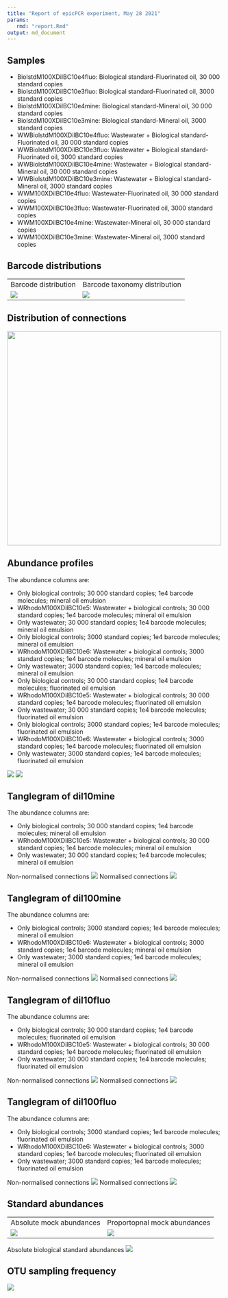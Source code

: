 ```yaml
---
title: "Report of epicPCR experiment, May 28 2021"
params:
   rmd: "report.Rmd"
output: md_document
---
```


## Samples

- BiolstdM100XDilBC10e4fluo: Biological standard-Fluorinated oil, 30 000 standard copies
- BiolstdM100XDilBC10e3fluo: Biological standard-Fluorinated oil, 3000 standard copies
- BiolstdM100XDilBC10e4mine: Biological standard-Mineral oil, 30 000 standard copies
- BiolstdM100XDilBC10e3mine: Biological standard-Mineral oil, 3000 standard copies
- WWBiolstdM100XDilBC10e4fluo: Wastewater + Biological standard-Fluorinated oil, 30 000 standard copies
- WWBiolstdM100XDilBC10e3fluo: Wastewater + Biological standard-Fluorinated oil, 3000 standard copies
- WWBiolstdM100XDilBC10e4mine: Wastewater + Biological standard-Mineral oil, 30 000 standard copies
- WWBiolstdM100XDilBC10e3mine: Wastewater + Biological standard-Mineral oil, 3000 standard copies
- WWM100XDilBC10e4fluo: Wastewater-Fluorinated oil, 30 000 standard copies
- WWM100XDilBC10e3fluo: Wastewater-Fluorinated oil, 3000 standard copies
- WWM100XDilBC10e4mine: Wastewater-Mineral oil, 30 000 standard copies
- WWM100XDilBC10e3mine: Wastewater-Mineral oil, 3000 standard copies


## Barcode distributions

<table>
  <tr>
    <td>Barcode distribution</td>
    <td>Barcode taxonomy distribution</td>
  </tr>
  <tr>
    <td valign="top"><img src="../figures/bc_distribution.png"></td>
    <td valign="top"><img src="../figures/bc_tax_distribution.png"></td>
  </tr>
 </table>

## Distribution of connections

<td valign="top"><img src="../figures/connection_distribution.png" width=500></td>


## Abundance profiles

The abundance columns are:

- Only biological controls; 30 000 standard copies; 1e4 barcode molecules; mineral oil emulsion
- WRhodoM100XDilBC10e5: Wastewater + biological controls; 30 000 standard copies; 1e4 barcode molecules; mineral oil emulsion
- Only wastewater; 30 000 standard copies; 1e4 barcode molecules; mineral oil emulsion
- Only biological controls; 3000 standard copies; 1e4 barcode molecules; mineral oil emulsion
- WRhodoM100XDilBC10e6: Wastewater + biological controls; 3000 standard copies; 1e4 barcode molecules; mineral oil emulsion
- Only wastewater; 3000 standard copies; 1e4 barcode molecules; mineral oil emulsion
- Only biological controls; 30 000 standard copies; 1e4 barcode molecules; fluorinated oil emulsion
- WRhodoM100XDilBC10e5: Wastewater + biological controls; 30 000 standard copies; 1e4 barcode molecules; fluorinated oil emulsion
- Only wastewater; 30 000 standard copies; 1e4 barcode molecules; fluorinated oil emulsion
- Only biological controls; 3000 standard copies; 1e4 barcode molecules; fluorinated oil emulsion
- WRhodoM100XDilBC10e6: Wastewater + biological controls; 3000 standard copies; 1e4 barcode molecules; fluorinated oil emulsion
- Only wastewater; 3000 standard copies; 1e4 barcode molecules; fluorinated oil emulsion

<td valign="top"><img src="../figures/bact_abunds.png" ></td>
<td valign="top"><img src="../figures/euk_abunds.png" ></td>


## Tanglegram of dil10mine

The abundance columns are:

- Only biological controls; 30 000 standard copies; 1e4 barcode molecules; mineral oil emulsion
- WRhodoM100XDilBC10e5: Wastewater + biological controls; 30 000 standard copies; 1e4 barcode molecules; mineral oil emulsion
- Only wastewater; 30 000 standard copies; 1e4 barcode molecules; mineral oil emulsion

Non-normalised connections
<td valign="top"><img src="../figures/dil10mine.png" ></td>

Normalised connections
<td valign="top"><img src="../figures/dil10mine_normalised.png" ></td>


## Tanglegram of dil100mine

The abundance columns are:

- Only biological controls; 3000 standard copies; 1e4 barcode molecules; mineral oil emulsion
- WRhodoM100XDilBC10e6: Wastewater + biological controls; 3000 standard copies; 1e4 barcode molecules; mineral oil emulsion
- Only wastewater; 3000 standard copies; 1e4 barcode molecules; mineral oil emulsion

Non-normalised connections
<td valign="top"><img src="../figures/dil100mine.png" ></td>

Normalised connections
<td valign="top"><img src="../figures/dil100mine_normalised.png" ></td>


## Tanglegram of dil10fluo

The abundance columns are:

- Only biological controls; 30 000 standard copies; 1e4 barcode molecules; fluorinated oil emulsion
- WRhodoM100XDilBC10e5: Wastewater + biological controls; 30 000 standard copies; 1e4 barcode molecules; fluorinated oil emulsion
- Only wastewater; 30 000 standard copies; 1e4 barcode molecules; fluorinated oil emulsion

Non-normalised connections
<td valign="top"><img src="../figures/dil10fluo.png" ></td>

Normalised connections
<td valign="top"><img src="../figures/dil10fluo_normalised.png" ></td>


## Tanglegram of dil100fluo

The abundance columns are:

- Only biological controls; 3000 standard copies; 1e4 barcode molecules; fluorinated oil emulsion
- WRhodoM100XDilBC10e6: Wastewater + biological controls; 3000 standard copies; 1e4 barcode molecules; fluorinated oil emulsion
- Only wastewater; 3000 standard copies; 1e4 barcode molecules; fluorinated oil emulsion

Non-normalised connections
<td valign="top"><img src="../figures/dil100fluo.png" ></td>

Normalised connections
<td valign="top"><img src="../figures/dil100fluo_normalised.png" ></td>


## Standard abundances

<table>
  <tr>
    <td>Absolute mock abundances</td>
    <td>Proportopnal mock abundances</td>
  </tr>
  <tr>
    <td valign="top"><img src="../figures/mock_abundances.png"></td>
    <td valign="top"><img src="../figures/mock_proportions.png"></td>
  </tr>
 </table>

Absolute biological standard abundances
<td valign="top"><img src="../figures/biol_std_abundances.png" ></td>


## OTU sampling frequency

<td valign="top"><img src="../figures/otu_sampling_frequency.png" ></td>


